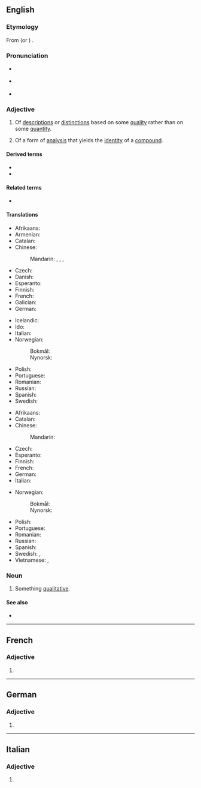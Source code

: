 ==English==

===Etymology===
From {{der|en|LL.|-}} (or {{cog|ML.|-}}{{attention|la|to be checked}}) {{m|la|quālitātīvus}}.

===Pronunciation===
* {{a|GA}} {{IPA|/ˈkwɑl.ɪˌteɪ.tɪv/|lang=en}}
* {{a|RP}} {{IPA|/ˈkwɒl.ɪ.tə.tɪv/|lang=en}}
* {{hyphenation|qual|i|ta|tive|lang=en}}

===Adjective===
{{en-adj}}

# Of [[description]]s or [[distinction]]s based on some [[quality]] rather than on some [[quantity]].
# {{lb|en|chemistry}} Of a form of [[analysis]] that yields the [[identity]] of a [[compound]].

====Derived terms====
* {{l|en|qualitatively}}
* {{l|en|qualitativeness}}

====Related terms====
* {{l|en|quality}}

====Translations====
{{trans-top|of descriptions or distinctions based on some quality rather than on some quantity}}
* Afrikaans: {{t|af|kwalitatief}}
* Armenian: {{t+|hy|որակական}}
* Catalan: {{t|ca|qualitatiu}}
* Chinese:
*: Mandarin: {{t|cmn|[[性質]][[的]]}}, {{t|cmn|[[性质]][[的]]|tr=xìngzhì de}}, {{t|cmn|[[質]][[的]]}}, {{t|cmn|[[質]][[质]]|tr=zhì de}}
* Czech: {{t+|cs|kvalitativní}}
* Danish: {{t+|da|kvalitativ}}
* Esperanto: {{t|eo|kvalita}}
* Finnish: {{t+|fi|laadullinen}}
* French: {{t+|fr|qualitatif}}
* Galician: {{t|gl|cualitativo|m}}
* German: {{t+|de|qualitativ}}
{{trans-mid}}
* Icelandic: {{t|is|eigindlegur}}
* Ido: {{t+|io|qualesala}}
* Italian: {{t+|it|qualitativo}}
* Norwegian:
*: Bokmål: {{t|nb|kvalitativ}}
*: Nynorsk: {{t|nn|kvalitativ}}
* Polish: {{t+|pl|jakościowy}}
* Portuguese: {{t+|pt|qualitativo}}
* Romanian: {{t+|ro|calitativ|m|n}}
* Russian: {{t+|ru|ка́чественный}}
* Spanish: {{t+|es|cualitativo}}
* Swedish: {{t+|sv|kvalitativ}}
{{trans-bottom}}

{{trans-top|(chemistry) of a form of analysis that yields the identity of a compound}}
* Afrikaans: {{t|af|kwalitatief}}
* Catalan: {{t|ca|qualitatiu}}
* Chinese:
*: Mandarin: {{t|cmn|[[定性]][[的]]|tr=dìngxìng de}}
* Czech: {{t+|cs|kvalitativní}}
* Esperanto: {{t-needed|eo}}
* Finnish: {{t+|fi|kvalitatiivinen}}
* French: {{t-needed|fr}}
* German: {{t+|de|qualitativ}}
* Italian: {{t+|it|qualitativo|m}}
{{trans-mid}}
* Norwegian:
*: Bokmål: {{t|nb|kvalitativ}}
*: Nynorsk: {{t|nn|kvalitativ}}
* Polish: {{t+|pl|jakościowy}}
* Portuguese: {{t+|pt|qualitativo}}
* Romanian: {{t+|ro|calitativ}}
* Russian: {{t+|ru|ка́чественный}}
* Spanish: {{t+|es|cualitativo|m}}
* Swedish: {{t+|sv|kvalitativ|c}}, {{t+|sv|kvalitativt|n}}
* Vietnamese: {{t+|vi|định tính }}, {{t+|vi|phẩm chất}}
{{trans-bottom}}

===Noun===
{{en-noun}}

# Something [[qualitative#Adjective|qualitative]].

====See also====
* {{l|en|quantitative}}

----

==French==

===Adjective===
{{head|fr|adjective form}}

# {{feminine singular of|qualitatif|lang=fr}}

----

==German==

===Adjective===
{{head|de|adjective form}}

# {{de-inflected form of|qualitativ}}

----

==Italian==

===Adjective===
{{head|it|adjective form}}

# {{inflection of|qualitativo||f|p|lang=it}}